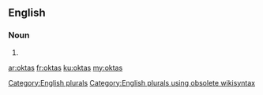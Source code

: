 ==English==

===Noun===
{{head|en}}

# {{plural of|okta}}

[[Category:English plurals]][[Category:English plurals using obsolete wikisyntax]]

[[ar:oktas]]
[[fr:oktas]]
[[ku:oktas]]
[[my:oktas]]